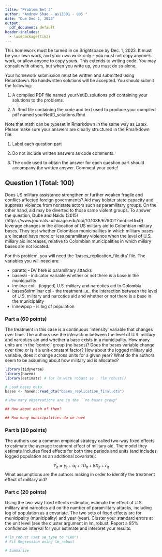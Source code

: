 ```yaml
---
title: "Problem Set 3"
author: "Andrew Shao - as13381 - 005 "
date: "Due Dec 1, 2023"
output:
  pdf_document: default
header-includes: 
  - \usepackage{tikz}
---
```


This homework must be turned in on Brightspace by Dec. 1, 2023. It must be your own work, and your own work only -- you must not copy anyone's work, or allow anyone to copy yours. This extends to writing code. You may consult with others, but when you write up, you must do so alone.

Your homework submission must be written and submitted using Rmarkdown. No handwritten solutions will be accepted. \textbf{No zip files will be accepted.} \textbf{Make sure we can read each line of code in the pdf document.} You should submit the following:

1. A compiled PDF file named yourNetID\_solutions.pdf containing your solutions to the problems.

2. A .Rmd file containing the code and text used to produce your compiled pdf named yourNetID\_solutions.Rmd.


Note that math can be typeset in Rmarkdown in the same way as Latex. Please make sure your answers are clearly structured in the Rmarkdown file:

1. Label each question part

2. Do not include written answers as code comments.

3. The code used to obtain the answer for each question part should accompany the written answer. Comment your code!


\newpage 


## Question 1 (Total: 100)
Does US military assistance strengthen or further weaken fragile and conflict-affected foreign governments? Aid may bolster state capacity and suppress violence from nonstate actors such as paramilitary groups. On the other hand, aid may be diverted to those same violent groups. To answer the question, Dube and Naidu (2015)(https://www.journals.uchicago.edu/doi/10.1086/679021?mobileUi=0) leverage changes in the allocation of US military aid to Colombian military bases. They test whether Colombian municipailites in which military bases are located have more or less paramilitary violence when the level of U.S. miliary aid increases, relative to Colombian municipalities in which miliary bases are not located. 

For this problem, you will need the `bases_replication_file.dta' file. The variables you will need are:

- parattq - DV here is paramilitary attacks
- bases6 - indicator variable whether or not there is a base in the municipality
- lrmilnar col - (logged) U.S. military and narcotics aid to Colombia
- bases6xlrmilnar col - the treatment i.e., the interaction between the level of U.S. military and narcotics aid and whether or not there is a base in the municipality
- lnnewpop - is log of population

### Part a (60 points)

The treatment in this case is a continuous 'intensity' variable that changes over time. The authors use the interaction between the level of U.S. military and narcotics aid and whether a base exists in a municipality. How many units are in the 'control' group (no bases)? Does the bases variable change over time or is it a unit-constant factor? How about the logged military aid variable, does it change across units for a given year? What do the authors seem to be assuming about how military aid is allocated?

```r
library(tidyverse)
library(haven)
library(estimatr) # for lm with robust se : ?lm_robust()

# Load bases data
bases <- haven::read_dta("bases_replication_final.dta")

# How many observations are in the ``no bases group"

```

```r
## How about each of them?

```

```r

## How many municipalities do we have

```


### Part b (20 points)
The authors use a common empirical strategy called two-way fixed effects to estimate the average treatment effect of military aid. The model they estimate includes fixed effects for both time periods and units (and includes logged population as an additional covariate):

$$ Y_{it} = \gamma_t + \alpha_i + \tau D_{it} + \beta X_{it} + \epsilon_{it}$$ 
What assumptions are the authors making in order to identify the treatment effect of military aid?



### Part c (20 points)

Using the two-way fixed effects estimator, estimate the effect of U.S. military and narcotics aid on the number of paramilitary attacks, including log of population as a covariate. The two sets of fixed effects are for municipality (municipality) and year (year). Cluster your standard errors at the unit level (see the cluster argument in lm_robust. Report a 95% confidence interval for your estimate and interpret your results.

```r
#?lm_robust (set se_type to "CR0")
# Fit Regression using lm_robust 

# Summarize


```


